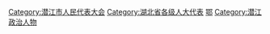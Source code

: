 [[Category:潜江市人民代表大会|Category:潜江市人民代表大会]]
[[Category:湖北省各级人大代表|Category:湖北省各级人大代表]]
[[Category:不设区的市人大代表|鄂]]
[[Category:潜江政治人物|Category:潜江政治人物]]